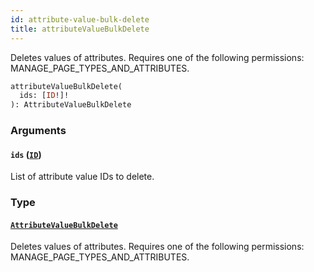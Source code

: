 ```yaml
---
id: attribute-value-bulk-delete
title: attributeValueBulkDelete
---
```


Deletes values of attributes. Requires one of the following permissions: MANAGE_PAGE_TYPES_AND_ATTRIBUTES.

```graphql
attributeValueBulkDelete(
  ids: [ID!]!
): AttributeValueBulkDelete
```

### Arguments

#### `ids` ([`ID`](../../../developer/api-reference/scalars/id))

List of attribute value IDs to delete.

### Type

#### [`AttributeValueBulkDelete`](../../../developer/api-reference/objects/attribute-value-bulk-delete)

Deletes values of attributes. Requires one of the following permissions: MANAGE_PAGE_TYPES_AND_ATTRIBUTES.
